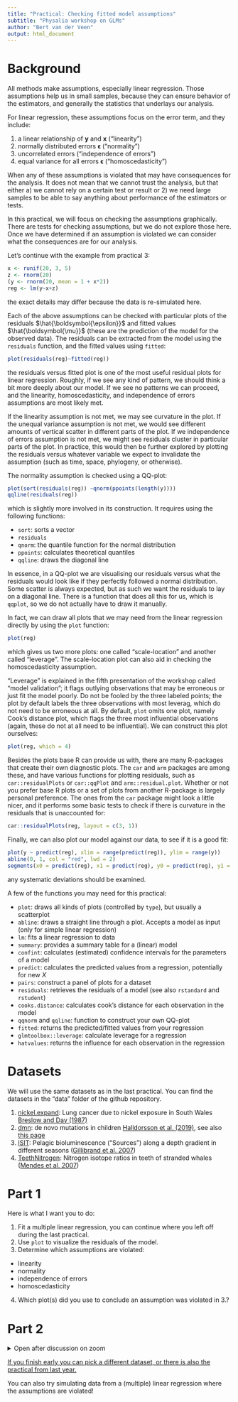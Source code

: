 ```yaml
---
title: "Practical: Checking fitted model assumptions"
subtitle: "Physalia workshop on GLMs"
author: "Bert van der Veen"
output: html_document
---
```


# Background

All methods make assumptions, especially linear regression. Those assumptions help us in small samples, because they can ensure behavior of the estimators, and generally the statistics that underlays our analysis.

For linear regression, these assumptions focus on the error term, and they include:

1. a linear relationship of $\textbf{y}$ and $\textbf{x}$ ("linearity")
2. normally distributed errors $\boldsymbol{\epsilon}$ ("normality")
3. uncorrelated errors ("independence of errors")
4. equal variance for all errors $\boldsymbol{\epsilon}$ ("homoscedasticity")

When any of these assumptions is violated that may have consequences for the analysis. It does not mean that we cannot trust the analysis, but that either a) we cannot rely on a certain test or result or 2) we need large samples to be able to say anything about performance of the estimators or tests.

In this practical, we will focus on checking the assumptions graphically. There are tests for checking assumptions, but we do not explore those here. Once we have determined if an assumption is violated we can consider what the consequences are for our analysis.

Let's continue with the example from practical 3:

```r
x <- runif(20, 3, 5)
z <- rnorm(20)
(y <- rnorm(20, mean = 1 + x*2))
reg <- lm(y~x+z)
```

the exact details may differ because the data is re-simulated here.

Each of the above assumptions can be checked with particular plots of the residuals $\hat{\boldsymbol{\epsilon}}$ and fitted values $\hat{\boldsymbol{\mu}}$ (these are the prediction of the model for the observed data). The residuals can be extracted from the model using the `residuals` function, and the fitted values using `fitted`:

```r
plot(residuals(reg)~fitted(reg))
```

the residuals versus fitted plot is one of the most useful residual plots for linear regression. Roughly, if we see any kind of pattern, we should think a bit more deeply about our model. If we see no patterns we can proceed, and the linearity, homoscedasticity, and independence of errors assumptions are most likely met. 

If the linearity assumption is not met, we may see curvature in the plot.
If the unequal variance assumption is not met, we would see different amounts of vertical scatter in different parts of the plot.
If we independence of errors assumption is not met, we might see residuals cluster in particular parts of the plot. In practice, this would then be further explored by plotting the residuals versus whatever variable we expect to invalidate the assumption (such as time, space, phylogeny, or otherwise).

The normality assumption is checked using a QQ-plot:

```r
plot(sort(residuals(reg)) ~qnorm(ppoints(length(y))))
qqline(residuals(reg))
```

which is slightly more involved in its construction. It requires using the following functions:

- `sort`: sorts a vector
- `residuals`
- `qnorm`: the quantile function for the normal distribution
- `ppoints`: calculates theoretical quantiles
- `qqline`: draws the diagonal line

In essence, in a QQ-plot we are visualising our residuals versus what the residuals would look like if they perfectly followed a normal distribution. Some scatter is always expected, but as such we want the residuals to lay on a diagonal line. There is a function that does all this for us, which is `qqplot`, so we do not actually have to draw it manually.

In fact, we can draw all plots that we may need from the linear regression directly by using the `plot` function:

```r
plot(reg)
```

which gives us two more plots: one called "scale-location" and another called "leverage". 
The scale-location plot can also aid in checking the homoscedasticity assumption. 

"Leverage" is explained in the fifth presentation of the workshop called "model validation"; it flags outlying observations that may be erroneous or just fit the model poorly. Do not be fooled by the three labeled points; the plot by default labels the three observations with most leverag, which do not need to be erroneous at all. By default, `plot` omits one plot, namely Cook's distance plot, which flags the three most influential observations (again, these do not at all need to be influential). We can construct this plot ourselves:

```r
plot(reg, which = 4)
```

Besides the plots base R can provide us with, there are many R-packages that create their own diagnostic plots. The `car` and `arm` packages are among these, and have various functions for plotting residuals, such as `car::residualPlots` or `car::qqPlot` and `arm::residual.plot`. Whether or not you prefer base R plots or a set of plots from another R-package is largely personal preference. The ones from the `car` package might look a little nicer, and it performs some basic tests to check if there is curvature in the residuals that is unaccounted for:

```r
car::residualPlots(reg, layout = c(3, 1))
```

Finally, we can also plot our model against our data, to see if it is a good fit:

```r
plot(y ~ predict(reg), xlim = range(predict(reg)), ylim = range(y))
abline(0, 1, col = "red", lwd = 2)
segments(x0 = predict(reg), x1 = predict(reg), y0 = predict(reg), y1 = y, col = "blue")
```

any systematic deviations should be examined.

A few of the functions you may need for this practical:

- `plot`: draws all kinds of plots (controlled by `type`), but usually a scatterplot
- `abline`: draws a straight line through a plot. Accepts a model as input (only for simple linear regression)
- `lm`: fits a linear regression to data
- `summary`: provides a summary table for a (linear) model
- `confint`: calculates (estimated) confidence intervals for the parameters of a model
- `predict`: calculates the predicted values from a regression, potentially for new $X$
- `pairs`: construct a panel of plots for a dataset
- `residuals`: retrieves the residuals of a model (see also `rstandard` and `rstudent`)
- `cooks.distance`: calculates cook's distance for each observation in the model
- `qqnorm` and `qqline`: function to construct your own QQ-plot
- `fitted`: returns the predicted/fitted values from your regression
- `glmtoolbox::leverage`: calculate leverage for a regression
- `hatvalues`: returns the influence for each observation in the regression  

# Datasets

We will use the same datasets as in the last practical. You can find the datasets in the "data" folder of the github repository.

1. [nickel.expand](https://raw.githubusercontent.com/BertvanderVeen/GLM-workshop/refs/heads/main/data/nickel.expand.csv): Lung cancer due to nickel exposure in South Wales [Breslow and Day (1987)](https://pubmed.ncbi.nlm.nih.gov/3329634/)
2. [dmn](https://raw.githubusercontent.com/BertvanderVeen/GLM-workshop/refs/heads/main/data/dmn.csv): de novo mutations in children [Halldorsson et al. (2019)](https://www.science.org/doi/10.1126/science.aau1043), see also [this page](https://mccoy-lab.github.io/hgv_modules/setup.html)
2. [ISIT](https://raw.githubusercontent.com/BertvanderVeen/GLM-workshop/refs/heads/main/data/ISIT.csv): Pelagic bioluminescence ("Sources") along a depth gradient in different seasons ([Gillibrand et al. 2007](https://www.int-res.com/abstracts/meps/v341/p37-44/))
4. [TeethNitrogen](https://raw.githubusercontent.com/BertvanderVeen/GLM-workshop/refs/heads/main/data/TeethNitrogen.csv): Nitrogen isotope ratios in teeth of stranded whales ([Mendes et al. 2007](https://link.springer.com/article/10.1007/s00442-006-0612-z))

# Part 1

Here is what I want you to do:

1. Fit a multiple linear regression, you can continue where you left off during the last practical.
2. Use `plot` to visualize the residuals of the model.
3. Determine which assumptions are violated:
  - linearity
  - normality
  - independence of errors
  - homoscedasticity
4. Which plot(s) did you use to conclude an assumption was violated in 3.?
  
# Part 2

<details><summary>Open after discussion on zoom</summary>

Assumption violations can generally be addressed by adjusting to model to accommodate the issue. Some of the assumption violations are more difficult to accommodate than others. Violation of:

- linearity: can be addressed by specifying functions of covariates; quadratic or more non-linear terms
- normality: can be addressed by normalizing the data (`log(y)` for example) before regression
- independence of errors: this one is tricky, we might come back to it on friday, but occasionally it can be accounted for by including a missing covariate
- homoscedasticity: can be addressed by applying a variance-stabilizing transformation (`sqrt(y)`for example) before regression, or by incorporating a missing covariate

Especially normality and homoscedasticity are issues that arise when fitting a linear model when you should be fitting a generalised linear model to your data instead.

Here is what I want you to do:

1. Try to improve your model. The basis for this is an assumption violation.
  - if you did not find any, pick another dataset and try again.
2. How did you address the assumption violation?
3. Compare the model estimates, and standard errors or confidence intervals, with those of the uncorrected model. Did anything change?

</details>

[If you finish early you can pick a different dataset, or there is also the practical from last year.](https://htmlpreview.github.io/?https://github.com/BertvanderVeen/GLM-workshop/blob/main/Practicals/2024/4Practical.html) \newline

You can also try simulating data from a (multiple) linear regression where the assumptions are violated!


  
